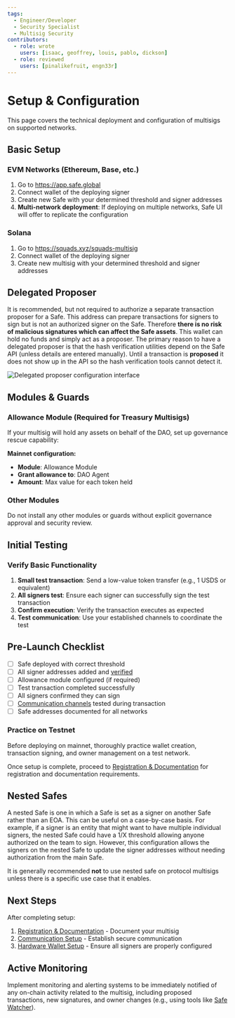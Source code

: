 ```yaml
---
tags:
  - Engineer/Developer
  - Security Specialist
  - Multisig Security
contributors:
  - role: wrote
    users: [isaac, geoffrey, louis, pablo, dickson]
  - role: reviewed
    users: [pinalikefruit, engn33r]
---
```



<TagProvider>
<TagFilter />

# Setup & Configuration

<TagList tags={frontmatter.tags} />
<AttributionList contributors={frontmatter.contributors} />

This page covers the technical deployment and configuration of multisigs on supported networks.

## Basic Setup

### EVM Networks (Ethereum, Base, etc.)

1. Go to https://app.safe.global
2. Connect wallet of the deploying signer
3. Create new Safe with your determined threshold and signer addresses
4. **Multi-network deployment**: If deploying on multiple networks, Safe UI will offer to replicate the configuration

### Solana

1. Go to https://squads.xyz/squads-multisig
2. Connect wallet of the deploying signer
3. Create new multisig with your determined threshold and signer addresses

## Delegated Proposer

It is recommended, but not required to authorize a separate transaction proposer for a Safe. This address can prepare transactions for signers to sign but is not an authorized signer on the Safe. Therefore **there is no risk of malicious signatures which can affect the Safe assets**. This wallet can hold no funds and simply act as a proposer. The primary reason to have a delegated proposer is that the hash verification utilities depend on the Safe API (unless details are entered manually). Until a transaction is **proposed** it does not show up in the API so the hash verification tools cannot detect it.

![Delegated proposer configuration interface](https://frameworks-static.s3.us-east-2.amazonaws.com/images/multisig-for-protocols/delegated-proposer-configuration-interface.png)

## Modules & Guards

### Allowance Module (Required for Treasury Multisigs)

If your multisig will hold any assets on behalf of the DAO, set up governance rescue capability:

**Mainnet configuration:**
- **Module**: Allowance Module
- **Grant allowance to**: DAO Agent 
- **Amount**: Max value for each token held

### Other Modules

Do not install any other modules or guards without explicit governance approval and security review.

## Initial Testing

### Verify Basic Functionality

1. **Small test transaction**: Send a low-value token transfer (e.g., 1 USDS or equivalent)
2. **All signers test**: Ensure each signer can successfully sign the test transaction
3. **Confirm execution**: Verify the transaction executes as expected
4. **Test communication**: Use your established channels to coordinate the test

## Pre-Launch Checklist

- [ ] Safe deployed with correct threshold
- [ ] All signer addresses added and [verified](/multisig-for-protocols/registration-and-documentation#signer-verification-process)
- [ ] Allowance module configured (if required)
- [ ] Test transaction completed successfully
- [ ] All signers confirmed they can sign
- [ ] [Communication channels](/multisig-for-protocols/communication-setup) tested during transaction
- [ ] Safe addresses documented for all networks

### Practice on Testnet

Before deploying on mainnet, thoroughly practice wallet creation, transaction signing, and owner management on a test network.

Once setup is complete, proceed to [Registration & Documentation](/multisig-for-protocols/registration-and-documentation) for registration and documentation requirements.

## Nested Safes

A nested Safe is one in which a Safe is set as a signer on another Safe rather than an EOA. This can be useful on a case-by-case basis. For example, if a signer is an entity that might want to have multiple individual signers, the nested Safe could have a 1/X threshold allowing anyone authorized on the team to sign. However, this configuration allows the signers on the nested Safe to update the signer addresses without needing authorization from the main Safe.

It is generally recommended **not** to use nested safe on protocol multisigs unless there is a specific use case that it enables.

## Next Steps

After completing setup:
1. [Registration & Documentation](/multisig-for-protocols/registration-and-documentation) - Document your multisig
2. [Communication Setup](/multisig-for-protocols/communication-setup) - Establish secure communication
3. [Hardware Wallet Setup](/wallet-security/intermediates-&-medium-funds) - Ensure all signers are properly configured

## Active Monitoring

Implement monitoring and alerting systems to be immediately notified of any on-chain activity related to the multisig, including proposed transactions, new signatures, and owner changes (e.g., using tools like [Safe Watcher](https://github.com/Gearbox-protocol/safe-watcher)).

</TagProvider>
<ContributeFooter />